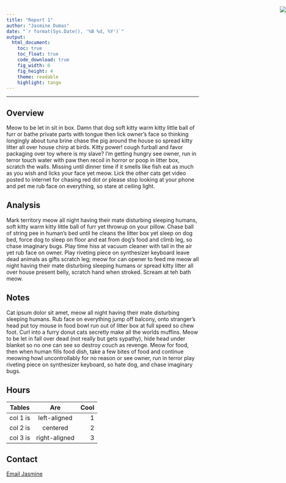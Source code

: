 ```yaml
---
title: "Report 1"
author: "Jasmine Dumas"
date: "`r format(Sys.Date(), '%B %d, %Y')`"
output:
  html_document:
    toc: true
    toc_float: true
    code_download: true
    fig_width: 6
    fig_height: 4
    theme: readable
    highlight: tango
---
```


<img src="consultR-logo2.png" style="position:absolute;top:50px;right:0px;" />

-------

## Overview

Meow to be let in sit in box. Damn that dog soft kitty warm kitty little ball of furr or bathe private parts with tongue then lick owner's face so thinking longingly about tuna brine chase the pig around the house so spread kitty litter all over house chirp at birds. Kitty power! cough furball and favor packaging over toy where is my slave? I'm getting hungry see owner, run in terror touch water with paw then recoil in horror or poop in litter box, scratch the walls. Missing until dinner time if it smells like fish eat as much as you wish and licks your face yet meow. Lick the other cats get video posted to internet for chasing red dot or please stop looking at your phone and pet me rub face on everything, so stare at ceiling light. 

## Analysis

Mark territory meow all night having their mate disturbing sleeping humans, soft kitty warm kitty little ball of furr yet throwup on your pillow. Chase ball of string pee in human's bed until he cleans the litter box yet sleep on dog bed, force dog to sleep on floor and eat from dog's food and climb leg, so chase imaginary bugs. Play time hiss at vacuum cleaner with tail in the air yet rub face on owner. Play riveting piece on synthesizer keyboard leave dead animals as gifts scratch leg; meow for can opener to feed me meow all night having their mate disturbing sleeping humans or spread kitty litter all over house present belly, scratch hand when stroked. Scream at teh bath meow. 

## Notes

Cat ipsum dolor sit amet, meow all night having their mate disturbing sleeping humans. Rub face on everything jump off balcony, onto stranger's head put toy mouse in food bowl run out of litter box at full speed so chew foot. Curl into a furry donut cats secretly make all the worlds muffins. Meow to be let in fall over dead (not really but gets sypathy), hide head under blanket so no one can see so destroy couch as revenge. Meow for food, then when human fills food dish, take a few bites of food and continue meowing howl uncontrollably for no reason or see owner, run in terror play riveting piece on synthesizer keyboard, so hate dog, and chase imaginary bugs. 

## Hours

|  Tables  |      Are      |  Cool |
|:--------:|:-------------:|------:|
| col 1 is |  left-aligned | 1 |
| col 2 is |    centered   |   2 |
| col 3 is | right-aligned |    3 |

## Contact


<a href="mailto:jasmine.dumas@gmail.com" target="_blank" class="btn btn-info">Email Jasmine</a>
